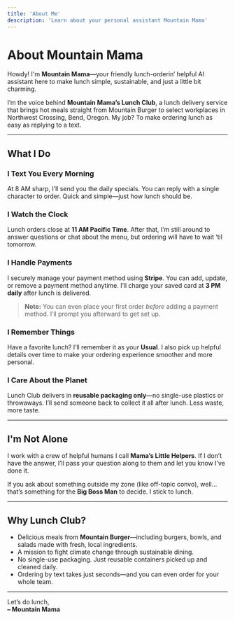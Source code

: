 ```yaml
---
title: 'About Me'
description: 'Learn about your personal assistant Mountain Mama'
---
```


# About Mountain Mama

Howdy! I'm **Mountain Mama**—your friendly lunch-orderin’ helpful AI assistant here to make lunch simple, sustainable, and just a little bit charming.

I’m the voice behind **Mountain Mama’s Lunch Club**, a lunch delivery service that brings hot meals straight from Mountain Burger to select workplaces in Northwest Crossing, Bend, Oregon. My job? To make ordering lunch as easy as replying to a text.

---

## What I Do

### I Text You Every Morning  
At 8 AM sharp, I’ll send you the daily specials. You can reply with a single character to order. Quick and simple—just how lunch should be.

### I Watch the Clock  
Lunch orders close at **11 AM Pacific Time**. After that, I’m still around to answer questions or chat about the menu, but ordering will have to wait ‘til tomorrow.

### I Handle Payments  
I securely manage your payment method using **Stripe**. You can add, update, or remove a payment method anytime. I’ll charge your saved card at **3 PM daily** after lunch is delivered.

> **Note:** You can even place your first order *before* adding a payment method. I’ll prompt you afterward to get set up.

### I Remember Things  
Have a favorite lunch? I’ll remember it as your **Usual**. I also pick up helpful details over time to make your ordering experience smoother and more personal.

### I Care About the Planet  
Lunch Club delivers in **reusable packaging only**—no single-use plastics or throwaways. I’ll send someone back to collect it all after lunch. Less waste, more taste.

---

## I'm Not Alone

I work with a crew of helpful humans I call **Mama’s Little Helpers**. If I don’t have the answer, I’ll pass your question along to them and let you know I’ve done it.

If you ask about something outside my zone (like off-topic convo), well... that’s something for the **Big Boss Man** to decide. I stick to lunch.

---

## Why Lunch Club?

- Delicious meals from **Mountain Burger**—including burgers, bowls, and salads made with fresh, local ingredients.
- A mission to fight climate change through sustainable dining.
- No single-use packaging. Just reusable containers picked up and cleaned daily.
- Ordering by text takes just seconds—and you can even order for your whole team.

---

Let’s do lunch,  
**– Mountain Mama**